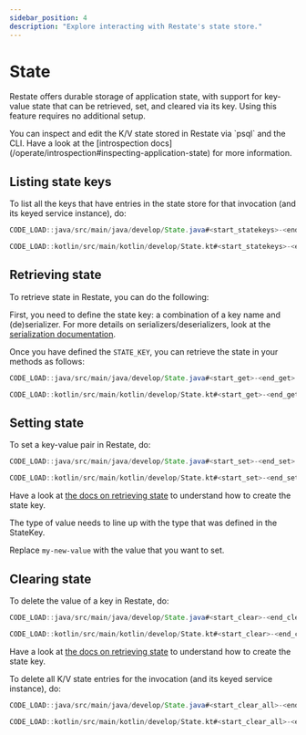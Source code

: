 ```yaml
---
sidebar_position: 4
description: "Explore interacting with Restate's state store."
---
```



# State
Restate offers durable storage of application state, with support for key-value state that can be retrieved, set, and cleared via its key.
Using this feature requires no additional setup.


<Admonition type="info" title="Command-line introspection">
You can inspect and edit the K/V state stored in Restate via `psql` and the CLI.
Have a look at the [introspection docs](/operate/introspection#inspecting-application-state) for more information.
</Admonition>

## Listing state keys
To list all the keys that have entries in the state store for that invocation (and its keyed service instance), do:


<Tabs groupId="languages">
<TabItem value="java" label="Java">

```java
CODE_LOAD::java/src/main/java/develop/State.java#<start_statekeys>-<end_statekeys>
```

</TabItem>
<TabItem value="kotlin" label="Kotlin">

```kotlin
CODE_LOAD::kotlin/src/main/kotlin/develop/State.kt#<start_statekeys>-<end_statekeys>
```

</TabItem>
</Tabs>

## Retrieving state
To retrieve state in Restate, you can do the following:

First, you need to define the state key: a combination of a key name and (de)serializer.
For more details on serializers/deserializers, look at the [serialization documentation](/develop/java/serialization).

Once you have defined the `STATE_KEY`, you can retrieve the state in your methods as follows:

<Tabs groupId="languages">
<TabItem value="java" label="Java">

```java
CODE_LOAD::java/src/main/java/develop/State.java#<start_get>-<end_get>
```

</TabItem>
<TabItem value="kotlin" label="Kotlin">

```kotlin
CODE_LOAD::kotlin/src/main/kotlin/develop/State.kt#<start_get>-<end_get>
```

</TabItem>
</Tabs>

## Setting state
To set a key-value pair in Restate, do:

<Tabs groupId="languages">
<TabItem value="java" label="Java">

```java
CODE_LOAD::java/src/main/java/develop/State.java#<start_set>-<end_set>
```

</TabItem>
<TabItem value="kotlin" label="Kotlin">

```kotlin
CODE_LOAD::kotlin/src/main/kotlin/develop/State.kt#<start_set>-<end_set>
```

</TabItem>
</Tabs>

Have a look at [the docs on retrieving state](/develop/java/state#retrieving-state) to understand how to create the state key.

The type of value needs to line up with the type that was defined in the StateKey.

Replace `my-new-value` with the value that you want to set.

## Clearing state
To delete the value of a key in Restate, do:

<Tabs groupId="languages">
<TabItem value="java" label="Java">

```java
CODE_LOAD::java/src/main/java/develop/State.java#<start_clear>-<end_clear>
```

</TabItem>
<TabItem value="kotlin" label="Kotlin">

```kotlin
CODE_LOAD::kotlin/src/main/kotlin/develop/State.kt#<start_clear>-<end_clear>
```

</TabItem>
</Tabs>

Have a look at [the docs on retrieving state](/develop/java/state#retrieving-state) to understand how to create the state key.

To delete all K/V state entries for the invocation (and its keyed service instance), do:

<Tabs groupId="languages">
<TabItem value="java" label="Java">

```java
CODE_LOAD::java/src/main/java/develop/State.java#<start_clear_all>-<end_clear_all>
```

</TabItem>
<TabItem value="kotlin" label="Kotlin">

```kotlin
CODE_LOAD::kotlin/src/main/kotlin/develop/State.kt#<start_clear_all>-<end_clear_all>
```

</TabItem>
</Tabs>